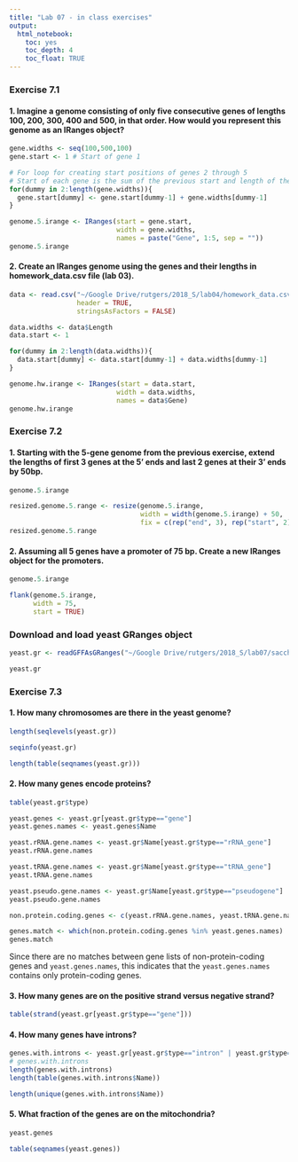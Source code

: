 ```yaml
---
title: "Lab 07 - in class exercises"
output: 
  html_notebook: 
    toc: yes
    toc_depth: 4
    toc_float: TRUE
---
```


### Exercise 7.1
#### 1. Imagine a genome consisting of only five consecutive genes of lengths 100, 200, 300, 400 and 500, in that order. How would you represent this genome as an IRanges object?
```r
gene.widths <- seq(100,500,100) 
gene.start <- 1 # Start of gene 1

# For loop for creating start positions of genes 2 through 5
# Start of each gene is the sum of the previous start and length of the previous gene
for(dummy in 2:length(gene.widths)){
  gene.start[dummy] <- gene.start[dummy-1] + gene.widths[dummy-1]
}

genome.5.irange <- IRanges(start = gene.start,
                           width = gene.widths,
                           names = paste("Gene", 1:5, sep = ""))
genome.5.irange
```

#### 2. Create an IRanges genome using the genes and their lengths in homework_data.csv file (lab 03).
```r
data <- read.csv("~/Google Drive/rutgers/2018_S/lab04/homework_data.csv",
                 header = TRUE,
                 stringsAsFactors = FALSE)

data.widths <- data$Length
data.start <- 1

for(dummy in 2:length(data.widths)){
  data.start[dummy] <- data.start[dummy-1] + data.widths[dummy-1]
}

genome.hw.irange <- IRanges(start = data.start,
                           width = data.widths,
                           names = data$Gene)
genome.hw.irange

```

### Exercise 7.2
#### 1. Starting with the 5-gene genome from the previous exercise, extend the lengths of first 3 genes at the 5' ends and last 2 genes at their 3' ends by 50bp.

```r
genome.5.irange

resized.genome.5.range <- resize(genome.5.irange,
                                 width = width(genome.5.irange) + 50,
                                 fix = c(rep("end", 3), rep("start", 2)))
resized.genome.5.range
```

#### 2. Assuming all 5 genes have a promoter of 75 bp. Create a new IRanges object for the promoters.
```r
genome.5.irange

flank(genome.5.irange,
      width = 75,
      start = TRUE)
```

### Download and load yeast GRanges object
```r
yeast.gr <- readGFFAsGRanges("~/Google Drive/rutgers/2018_S/lab07/saccharomyces_cerevisiae.gff")

yeast.gr
```

### Exercise 7.3
#### 1. How many chromosomes are there in the yeast genome?
```r
length(seqlevels(yeast.gr))

seqinfo(yeast.gr)

length(table(seqnames(yeast.gr)))
```

#### 2. How many genes encode proteins?
```r
table(yeast.gr$type)

yeast.genes <- yeast.gr[yeast.gr$type=="gene"]
yeast.genes.names <- yeast.genes$Name

yeast.rRNA.gene.names <- yeast.gr$Name[yeast.gr$type=="rRNA_gene"]
yeast.rRNA.gene.names

yeast.tRNA.gene.names <- yeast.gr$Name[yeast.gr$type=="tRNA_gene"]
yeast.tRNA.gene.names

yeast.pseudo.gene.names <- yeast.gr$Name[yeast.gr$type=="pseudogene"]
yeast.pseudo.gene.names

non.protein.coding.genes <- c(yeast.rRNA.gene.names, yeast.tRNA.gene.names, yeast.pseudo.gene.names)

genes.match <- which(non.protein.coding.genes %in% yeast.genes.names)
genes.match
```
Since there are no matches between gene lists of non-protein-coding genes and `yeast.genes.names`, this indicates that the `yeast.genes.names` contains only protein-coding genes.

#### 3. How many genes are on the positive strand versus negative strand?
```r
table(strand(yeast.gr[yeast.gr$type=="gene"]))
```

#### 4. How many genes have introns?
```r
genes.with.introns <- yeast.gr[yeast.gr$type=="intron" | yeast.gr$type=="five_prime_UTR_intron"]
# genes.with.introns
length(genes.with.introns)
length(table(genes.with.introns$Name))

length(unique(genes.with.introns$Name))
```

#### 5. What fraction of the genes are on the mitochondria?
```r
yeast.genes

table(seqnames(yeast.genes))
```

